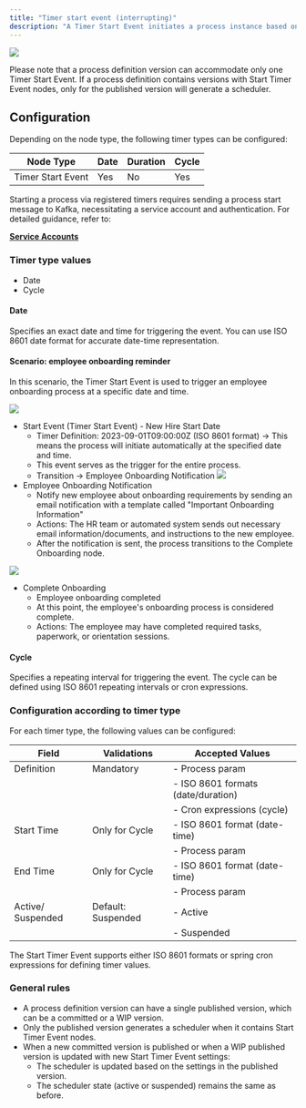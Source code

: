 ```yaml
---
title: "Timer start event (interrupting)"
description: "A Timer Start Event initiates a process instance based on a specified time or schedule."
---
```


<Frame>

![](https://s3.eu-west-1.amazonaws.com/docx.flowx.ai/3.5/timer_start_interrupting.png#center)

</Frame>

<Warning>
Please note that a process definition version can accommodate only one Timer Start Event.
</Warning>

<Warning>
If a process definition contains versions with Start Timer Event nodes, only for the published version will generate a scheduler.
</Warning>

## Configuration

Depending on the node type, the following timer types can be configured:

| Node Type         | Date | Duration | Cycle |
| ----------------- | ---- | -------- | ----- |
| Timer Start Event | Yes  | No       | Yes   |

<Warning>
Starting a process via registered timers requires sending a process start message to Kafka, necessitating a service account and authentication. For detailed guidance, refer to:

[**Service Accounts**](../../../../setup-guides/access-management/configuring-an-iam-solution#scheduler-service-account)
</Warning>

### Timer type values

* Date
* Cycle

#### Date

Specifies an exact date and time for triggering the event. You can use ISO 8601 date format for accurate date-time representation.

#### Scenario: employee onboarding reminder

In this scenario, the Timer Start Event is used to trigger an employee onboarding process at a specific date and time.

![](https://s3.eu-west-1.amazonaws.com/docx.flowx.ai/release34/employee_onboarding_reminder.png)

* Start Event (Timer Start Event) - New Hire Start Date
  - Timer Definition: 2023-09-01T09:00:00Z (ISO 8601 format) → This means the process will initiate automatically at the specified date and time.
  - This event serves as the trigger for the entire process.
  - Transition → Employee Onboarding Notification
![](https://s3.eu-west-1.amazonaws.com/docx.flowx.ai/release34/start_timer_date.png)
* Employee Onboarding Notification
  - Notify new employee about onboarding requirements by sending an email notification with a template called "Important Onboarding Information"
  - Actions: The HR team or automated system sends out necessary email information/documents, and instructions to the new employee.
  - After the notification is sent, the process transitions to the Complete Onboarding node.

![](https://s3.eu-west-1.amazonaws.com/docx.flowx.ai/release34/onboarding_notification.png)

* Complete Onboarding
  - Employee onboarding completed
  - At this point, the employee's onboarding process is considered complete.
  - Actions: The employee may have completed required tasks, paperwork, or orientation sessions.


#### Cycle

Specifies a repeating interval for triggering the event. The cycle can be defined using ISO 8601 repeating intervals or cron expressions.

### Configuration according to timer type

For each timer type, the following values can be configured:

| Field             | Validations        | Accepted Values                    |
| ----------------- | ------------------ | ---------------------------------- |
| Definition        | Mandatory          | - Process param                    |
|                   |                    | - ISO 8601 formats (date/duration) |
|                   |                    | - Cron expressions (cycle)         |
| Start Time        | Only for Cycle     | - ISO 8601 format (date-time)      |
|                   |                    | - Process param                    |
| End Time          | Only for Cycle     | - ISO 8601 format (date-time)      |
|                   |                    | - Process param                    |
| Active/ Suspended | Default: Suspended | - Active                           |
|                   |                    | - Suspended                        |

<Info>
The Start Timer Event supports either ISO 8601 formats or spring cron expressions for defining timer values.
</Info>

### General rules

* A process definition version can have a single published version, which can be a committed or a WIP version.
* Only the published version generates a scheduler when it contains Start Timer Event nodes.
* When a new committed version is published or when a WIP published version is updated with new Start Timer Event settings:
    * The scheduler is updated based on the settings in the published version.
    * The scheduler state (active or suspended) remains the same as before.
